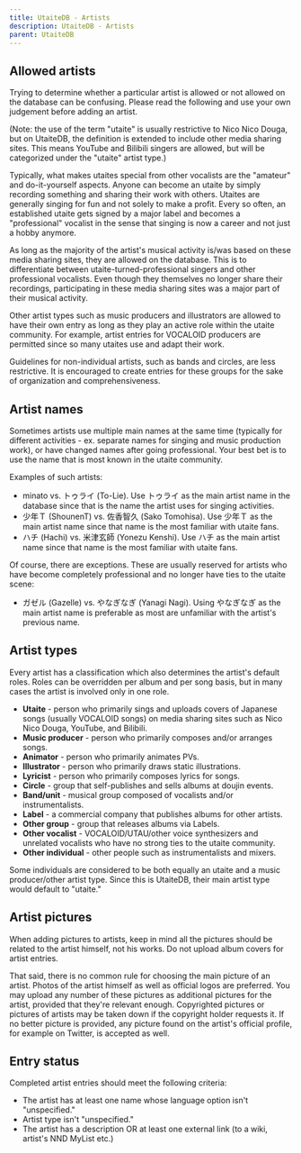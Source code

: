 ---
title: UtaiteDB - Artists
description: UtaiteDB - Artists
parent: UtaiteDB
---

## Allowed artists

Trying to determine whether a particular artist is allowed or not allowed on the database can be confusing. Please read the following and use your own judgement before adding an artist.

(Note: the use of the term "utaite" is usually restrictive to Nico Nico Douga, but on UtaiteDB, the definition is extended to include other media sharing sites. This means YouTube and Bilibili singers are allowed, but will be categorized under the "utaite" artist type.)

Typically, what makes utaites special from other vocalists are the "amateur" and do-it-yourself aspects. Anyone can become an utaite by simply recording something and sharing their work with others. Utaites are generally singing for fun and not solely to make a profit. Every so often, an established utaite gets signed by a major label and becomes a "professional" vocalist in the sense that singing is now a career and not just a hobby anymore. 

As long as the majority of the artist's musical activity is/was based on these media sharing sites, they are allowed on the database. This is to differentiate between utaite-turned-professional singers and other professional vocalists. Even though they themselves no longer share their recordings, participating in these media sharing sites was a major part of their musical activity.

Other artist types such as music producers and illustrators are allowed to have their own entry as long as they play an active role within the utaite community. For example, artist entries for VOCALOID producers are permitted since so many utaites use and adapt their work.

Guidelines for non-individual artists, such as bands and circles, are less restrictive. It is encouraged to create entries for these groups for the sake of organization and comprehensiveness.

## Artist names

Sometimes artists use multiple main names at the same time (typically for different activities - ex. separate names for singing and music production work), or have changed names after going professional. Your best bet is to use the name that is most known in the utaite community. 

Examples of such artists:

* minato vs. トゥライ (To-Lie). Use トゥライ as the main artist name in the database since that is the name the artist uses for singing activities.
* 少年Ｔ (ShounenT) vs. 佐香智久 (Sako Tomohisa). Use 少年Ｔ as the main artist name since that name is the most familiar with utaite fans.
* ハチ (Hachi) vs. 米津玄師 (Yonezu Kenshi). Use ハチ as the main artist name since that name is the most familiar with utaite fans.

Of course, there are exceptions. These are usually reserved for artists who have become completely professional and no longer have ties to the utaite scene:

* ガゼル (Gazelle) vs. やなぎなぎ (Yanagi Nagi). Using やなぎなぎ as the main artist name is preferable as most are unfamiliar with the artist's previous name.

## Artist types

Every artist has a classification which also determines the artist's default roles. Roles can be overridden per album and per song basis, but in many cases the artist is involved only in one role.

* **Utaite** - person who primarily sings and uploads covers of Japanese songs (usually VOCALOID songs) on media sharing sites such as Nico Nico Douga, YouTube, and Bilibili.
* **Music producer** - person who primarily composes and/or arranges songs.
* **Animator** - person who primarily animates PVs.
* **Illustrator** - person who primarily draws static illustrations.
* **Lyricist** - person who primarily composes lyrics for songs.
* **Circle** - group that self-publishes and sells albums at doujin events.
* **Band/unit** - musical group composed of vocalists and/or instrumentalists.
* **Label** - a commercial company that publishes albums for other artists.
* **Other group** - group that releases albums via Labels.
* **Other vocalist** - VOCALOID/UTAU/other voice synthesizers and unrelated vocalists who have no strong ties to the utaite community.
* **Other individual** - other people such as instrumentalists and mixers.

Some individuals are considered to be both equally an utaite and a music producer/other artist type. Since this is UtaiteDB, their main artist type would default to "utaite."

## Artist pictures

When adding pictures to artists, keep in mind all the pictures should be related to the artist himself, not his works. Do not upload album covers for artist entries.

That said, there is no common rule for choosing the main picture of an artist. Photos of the artist himself as well as official logos are preferred. You may upload any number of these pictures as additional pictures for the artist, provided that they're relevant enough. Copyrighted pictures or pictures of artists may be taken down if the copyright holder requests it.
If no better picture is provided, any picture found on the artist's official profile, for example on Twitter, is accepted as well.

## Entry status

Completed artist entries should meet the following criteria:

* The artist has at least one name whose language option isn't "unspecified."
* Artist type isn't "unspecified."
* The artist has a description OR at least one external link (to a wiki, artist's NND MyList etc.)